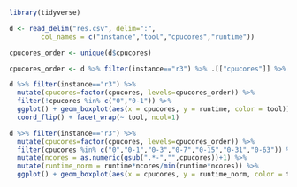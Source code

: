 ```r

library(tidyverse)

d <- read_delim("res.csv", delim=":", 
        col_names = c("instance","tool","cpucores","runtime")) 

cpucores_order <- unique(d$cpucores)

```

```r

cpucores_order <- d %>% filter(instance=="r3") %>% .[["cpucores"]] %>% unique

d %>% filter(instance=="r3") %>% 
  mutate(cpucores=factor(cpucores, levels=cpucores_order)) %>% 
  filter(!cpucores %in% c("0","0-1")) %>% 
  ggplot() + geom_boxplot(aes(x = cpucores, y = runtime, color = tool)) + ylim(c(0,NA)) +
  coord_flip() + facet_wrap(~ tool, ncol=1)

d %>% filter(instance=="r3") %>% 
  mutate(cpucores=factor(cpucores, levels=cpucores_order)) %>% 
  filter(cpucores %in% c("0","0-1","0-3","0-7","0-15","0-31","0-63")) %>% 
  mutate(ncores = as.numeric(gsub(".*-","",cpucores))+1) %>% 
  mutate(runtime_norm = runtime*ncores/min(runtime*ncores)) %>% 
  ggplot() + geom_boxplot(aes(x = cpucores, y = runtime_norm, color = tool)) + ylim(c(0,NA))

```